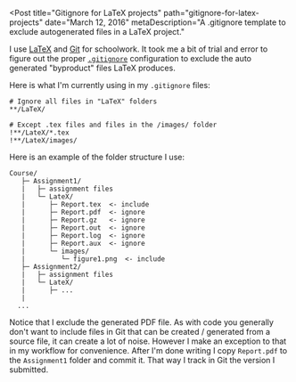 
<Post
  title="Gitignore for LaTeX projects"
  path="gitignore-for-latex-projects"
  date="March 12, 2016"
  metaDescription="A .gitignore template to exclude autogenerated files in a
  LaTeX project."
>

I use [LaTeX][0] and [Git][1] for schoolwork. It took me a bit of trial and error to figure out the
proper [`.gitignore`][2] configuration to exclude the auto generated "byproduct" files LaTeX
produces.

Here is what I'm currently using in my `.gitignore` files:

```
# Ignore all files in "LaTeX" folders
**/LaTeX/

# Except .tex files and files in the /images/ folder
!**/LateX/*.tex
!**/LateX/images/
```

Here is an example of the folder structure I use:

```
Course/
   ├─ Assignment1/
   |   ├─ assignment files
   |   └─ LateX/
   |      ├─ Report.tex  <- include
   |      ├─ Report.pdf  <- ignore
   |      ├─ Report.gz   <- ignore
   |      ├─ Report.out  <- ignore
   |      ├─ Report.log  <- ignore
   |      ├─ Report.aux  <- ignore
   |      └─ images/
   |         └─ figure1.png  <- include
   ├─ Assignment2/
   |   ├─ assignment files
   |   └─ LateX/
   |      ├─ ...
   |
  ...
```

Notice that I exclude the generated PDF file. As with code you generally don't want to include
files in Git that can be created / generated from a source file, it can create a lot of noise.
However I make an exception to that in my workflow for convenience. After I'm done writing I copy
`Report.pdf` to the `Assignment1` folder and commit it. That way I track in Git the version I
submitted.


[0]: https://en.wikipedia.org/wiki/LaTeX
[1]: https://en.wikipedia.org/wiki/Git_%28software%29
[2]: http://git-scm.com/docs/gitignore

</Post>